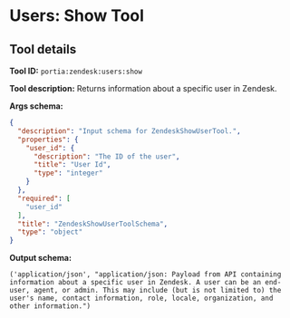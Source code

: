 <!-- WARNING: This file is auto-generated by generate_tool_docs.py. Do not edit manually. -->

# Users: Show Tool

<Intro />

## Tool details
**Tool ID:** `portia:zendesk:users:show`

**Tool description:** Returns information about a specific user in Zendesk.

**Args schema:**
```json
{
  "description": "Input schema for ZendeskShowUserTool.",
  "properties": {
    "user_id": {
      "description": "The ID of the user",
      "title": "User Id",
      "type": "integer"
    }
  },
  "required": [
    "user_id"
  ],
  "title": "ZendeskShowUserToolSchema",
  "type": "object"
}
```

**Output schema:**
```
('application/json', "application/json: Payload from API containing information about a specific user in Zendesk. A user can be an end-user, agent, or admin. This may include (but is not limited to) the user's name, contact information, role, locale, organization, and other information.")
```
